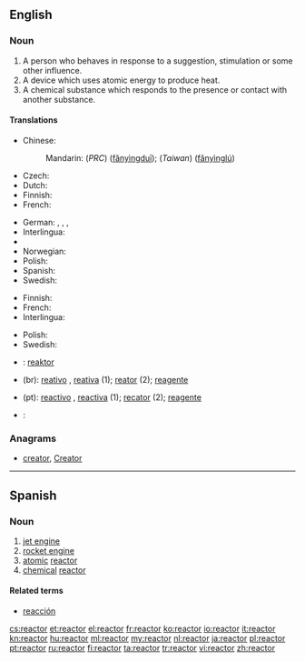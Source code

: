 ==English==

===Noun===
{{en-noun}}

# A person who behaves in response to a suggestion, stimulation or some other influence.
# A device which uses atomic energy to produce heat.
# A chemical substance which responds to the presence or contact with another substance.

====Translations====
{{trans-top|a person who behaves in response to a suggestion, stimulation or some other influence}}
{{trans-mid}}
{{trans-bottom}}

{{trans-top|a device which uses atomic energy to produce heat}}
* Chinese:
*: Mandarin: (''PRC'') {{zh-ts|反應堆|反应堆}} ([[fǎnyìngduī]]); (''Taiwan'') {{zh-ts|反應爐|反应炉}} ([[fǎnyìnglú]])
* Czech: {{t-|cs|reaktor|m}}
* Dutch: {{t-|nl|reactor}}
* Finnish: {{t-|fi|reaktori}}
* French: {{t+|fr|réacteur}}
{{trans-mid}}
* German: {{t+|de|Reaktor|m}}, {{t+|de|Atomreaktor|m}}, {{t+|de|Meiler|m}}, {{t+|de|Atommeiler|m}}
* Interlingua: {{t|ia|reactor}}
* {{trreq|Japanese}}
* Norwegian: {{t|no|reaktor}}
* Polish: {{t+|pl|reaktor}}
* Spanish: {{t|es|reactor|m}}
* Swedish: {{t-|sv|reaktor|c}}
{{trans-bottom}}

{{trans-top|a chemical substance which responds to the presence or contact with another substance}}
* Finnish: {{t-|fi|reaktori}}
* French: {{t+|fr|réactif}}
* Interlingua: {{t|ia|reagente}}
{{trans-mid}}
* Polish: {{t+|pl|reagent}}
* Swedish: {{t-|sv|reagent|c}}
{{trans-bottom}}

{{checktrans-top}}
* {{ttbc|id}}: [[reaktor]]
* {{ttbc|pt}} (br): [[reativo]] {{m}}, [[reativa]] {{f}} (1); [[reator]] {{m}} (2); [[reagente]] {{m}}
* {{ttbc|pt}} (pt): [[reactivo]] {{m}}, [[reactiva]] {{f}} (1); [[recator]] {{m}} (2); [[reagente]] {{m}}
* {{ttbc|th}}: {{Thai|[[เตาปฏิกรณ์]]}}
{{trans-bottom}}

===Anagrams===
* [[creator#English|creator]], [[Creator#English|Creator]]

----

==Spanish==

===Noun===
{{es-noun|m|pl=reactores}}

# [[jet engine]]
# [[rocket engine]]
# [[atomic]] [[#English|reactor]]
# [[chemical]] [[#English|reactor]]

====Related terms====
* [[reacción]]

[[cs:reactor]]
[[et:reactor]]
[[el:reactor]]
[[fr:reactor]]
[[ko:reactor]]
[[io:reactor]]
[[it:reactor]]
[[kn:reactor]]
[[hu:reactor]]
[[ml:reactor]]
[[my:reactor]]
[[nl:reactor]]
[[ja:reactor]]
[[pl:reactor]]
[[pt:reactor]]
[[ru:reactor]]
[[fi:reactor]]
[[ta:reactor]]
[[tr:reactor]]
[[vi:reactor]]
[[zh:reactor]]